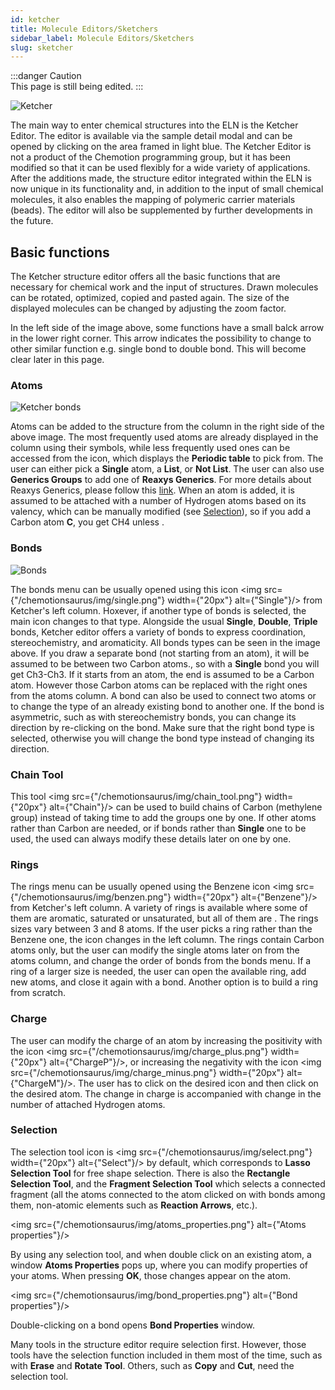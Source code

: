 ```yaml
---
id: ketcher
title: Molecule Editors/Sketchers 
sidebar_label: Molecule Editors/Sketchers 
slug: sketcher
---
```



:::danger Caution  
This page is still being edited. 
::: 

![Ketcher](/img/ketcher.png)

The main way to enter chemical structures into the ELN is the Ketcher Editor. The editor is available via the sample detail modal and can be opened by clicking on the area framed in light blue. The Ketcher Editor is not a product of the Chemotion programming group, but it has been modified so that it can be used flexibly for a wide variety of applications. After the additions made, the structure editor integrated within the ELN is now unique in its functionality and, in addition to the input of small chemical molecules, it also enables the mapping of polymeric carrier materials (beads). The editor will also be supplemented by further developments in the future. 

## Basic functions 

The Ketcher structure editor offers all the basic functions that are necessary for chemical work and the input of structures. Drawn molecules can be rotated, optimized, copied and pasted again. The size of the displayed molecules can be changed by adjusting the zoom factor. 

In the left side of the image above, some functions have a small balck arrow in the lower right corner. This arrow indicates the possibility to change to other similar function e.g. single bond to double bond. This will become clear later in this page. 

### Atoms 
![Ketcher bonds](/img/ketcher_bonds.gif)

Atoms can be added to the structure from the column in the right side of the above image. The most frequently used atoms are already displayed in the column using their symbols, while less frequently used ones can be accessed from the <FontAwesomeIcon icon={faEllipsisH} size="lg"/> icon, which displays the **Periodic table** to pick from. The user can either pick a **Single** atom,  a **List**, or **Not List**. The user can also use **Generics Groups** to add one of **Reaxys Generics**. For more details about Reaxys Generics, please follow this [link](https://www.elsevier.com/__data/assets/pdf_file/0007/818638/FAQ_GenericsGroup.pdf). When an atom is added, it is assumed to be attached with a number of Hydrogen atoms based on its valency, which can be manually modified (see [Selection](#selection)), so if you add a Carbon atom **C**, you get CH4 unless . 

### Bonds 
![Bonds](/img/bonds.png)

The bonds menu can be usually opened using this icon <img src={"/chemotionsaurus/img/single.png"} width={"20px"} alt={"Single"}/> from Ketcher's left column. Hoxever, if another type of bonds is selected, the main icon changes to that type. Alongside the usual **Single**, **Double**, **Triple** bonds, Ketcher editor offers a variety of bonds to express coordination, stereochemistry, and aromaticity. All bonds types can be seen in the image above.  If you draw a separate bond (not starting from an atom), it will be assumed to be between two Carbon atoms., so with a **Single** bond you will get Ch3-Ch3. If it starts from an atom, the end is assumed to be a Carbon atom. However those Carbon atoms can be replaced with the right ones from the atoms column. A bond can also be used to connect two atoms or to change the type of an already existing bond to another one. If the bond is asymmetric, such as with stereochemistry bonds, you can change its direction by re-clicking on the bond. Make sure that the right bond type is selected, otherwise you will change the bond type instead of changing its direction.  

### Chain Tool 

This tool <img src={"/chemotionsaurus/img/chain_tool.png"} width={"20px"} alt={"Chain"}/> can be used to build chains of Carbon (methylene group) instead of taking time to add the groups one by one. If other atoms rather than Carbon are needed, or if bonds rather than **Single** one to be used, the used can always modify these details later on one by one. 

### Rings 

The rings menu can be usually opened using the Benzene icon <img src={"/chemotionsaurus/img/benzen.png"} width={"20px"} alt={"Benzene"}/> from Ketcher's left column. A variety of rings is available where some of them are aromatic, saturated or unsaturated, but all of them are . The rings sizes vary between 3 and 8 atoms. If the user picks a ring rather than the Benzene one, the icon changes in the left column. The rings contain Carbon atoms only, but the user can modify the single atoms later on from the atoms column, and change the order of bonds from the bonds menu. If a ring of a larger size is needed, the user can open the available ring, add new atoms, and close it again with a bond. Another option is to build a ring from scratch. 

### Charge 

The user can modify the charge of an atom by increasing the positivity with the icon <img src={"/chemotionsaurus/img/charge_plus.png"} width={"20px"} alt={"ChargeP"}/>, or increasing the negativity with the icon <img src={"/chemotionsaurus/img/charge_minus.png"} width={"20px"} alt={"ChargeM"}/>. The user has to click on the desired icon and then click on the desired atom. The change in charge is accompanied with change in the number of attached Hydrogen atoms.  

### Selection
The selection tool icon is <img src={"/chemotionsaurus/img/select.png"} width={"20px"} alt={"Select"}/> by default, which corresponds to **Lasso Selection Tool** for free shape selection. There is also the **Rectangle Selection Tool**, and the **Fragment Selection Tool** which selects a connected fragment (all the atoms connected to the atom clicked on with bonds among them, non-atomic elements such as **Reaction Arrows**, etc.). 

<img src={"/chemotionsaurus/img/atoms_properties.png"} alt={"Atoms properties"}/>

By using any selection tool, and when double click on an existing atom, a window **Atoms Properties** pops up, where you can modify properties of your atoms. When pressing **OK**, those changes appear on the atom. 

<img src={"/chemotionsaurus/img/bond_properties.png"} alt={"Bond properties"}/>

Double-clicking on a bond  opens **Bond Properties** window. 

Many tools in the structure editor require selection first. However, those tools have the selection function included in them most of the time, such as with **Erase** and **Rotate Tool**. Others, such as **Copy** and **Cut**, need the selection tool. 
